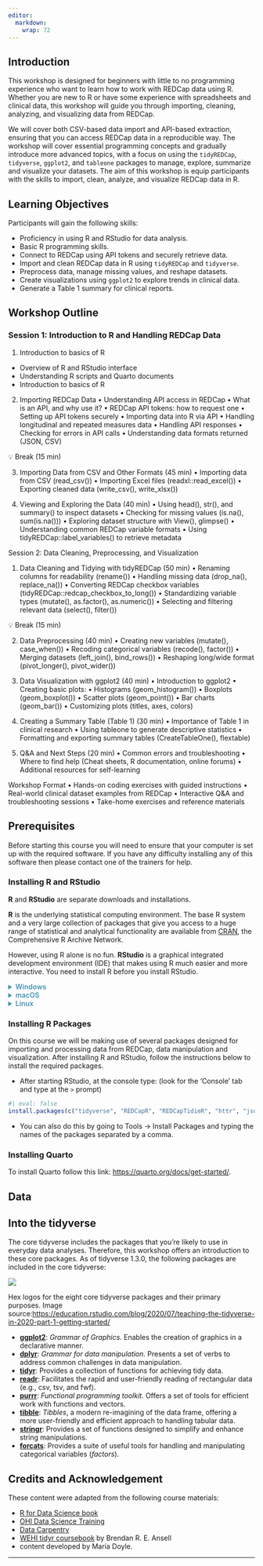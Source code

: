 ```yaml
---
editor: 
  markdown: 
    wrap: 72
---
```


## Introduction

This workshop is designed for beginners with little to no programming experience who want to learn how to work with REDCap data using R. Whether you are new to R or have some experience with spreadsheets and clinical data, this workshop will guide you through importing, cleaning, analyzing, and visualizing data from REDCap.

We will cover both CSV-based data import and API-based extraction, ensuring that you can access REDCap data in a reproducible way. The workshop will cover essential programming concepts and gradually introduce more advanced topics, with a focus on using the `tidyREDCap`, `tidyverse`, `ggplot2`, and `tableone` packages to manage, explore, summarize and visualize your datasets. The aim of this workshop is equip participants with the skills to import, clean, analyze, and visualize REDCap data in R.

## Learning Objectives

Participants will gain the following skills:

- Proficiency in using R and RStudio for data analysis.
- Basic R programming skills.
- Connect to REDCap using API tokens and securely retrieve data.
- Import and clean REDCap data in R using `tidyREDCap` and `tidyverse`.
- Preprocess data, manage missing values, and reshape datasets.
- Create visualizations using `ggplot2` to explore trends in clinical data.
- Generate a Table 1 summary for clinical reports.

## Workshop Outline

### Session 1: Introduction to R and Handling REDCap Data

1. Introduction to basics of R

  - Overview of R and RStudio interface
  - Understanding R scripts and Quarto documents
  - Introduction to basics of R

2. Importing REDCap Data
	•	Understanding API access in REDCap
	•	What is an API, and why use it?
	•	REDCap API tokens: how to request one
	•	Setting up API tokens securely
	•	Importing data into R via API
	•	Handling longitudinal and repeated measures data
	•	Handling API responses
	•	Checking for errors in API calls
	•	Understanding data formats returned (JSON, CSV)

💡 Break (15 min)

3. Importing Data from CSV and Other Formats (45 min)
	•	Importing data from CSV (read_csv())
	•	Importing Excel files (readxl::read_excel())
	•	Exporting cleaned data (write_csv(), write_xlsx())

4. Viewing and Exploring the Data (40 min)
	•	Using head(), str(), and summary() to inspect datasets
	•	Checking for missing values (is.na(), sum(is.na()))
	•	Exploring dataset structure with View(), glimpse()
	•	Understanding common REDCap variable formats
	•	Using tidyREDCap::label_variables() to retrieve metadata

Session 2: Data Cleaning, Preprocessing, and Visualization

1. Data Cleaning and Tidying with tidyREDCap (50 min)
	•	Renaming columns for readability (rename())
	•	Handling missing data (drop_na(), replace_na())
	•	Converting REDCap checkbox variables (tidyREDCap::redcap_checkbox_to_long())
	•	Standardizing variable types (mutate(), as.factor(), as.numeric())
	•	Selecting and filtering relevant data (select(), filter())

💡 Break (15 min)

2. Data Preprocessing (40 min)
	•	Creating new variables (mutate(), case_when())
	•	Recoding categorical variables (recode(), factor())
	•	Merging datasets (left_join(), bind_rows())
	•	Reshaping long/wide format (pivot_longer(), pivot_wider())

3. Data Visualization with ggplot2 (40 min)
	•	Introduction to ggplot2
	•	Creating basic plots:
	•	Histograms (geom_histogram())
	•	Boxplots (geom_boxplot())
	•	Scatter plots (geom_point())
	•	Bar charts (geom_bar())
	•	Customizing plots (titles, axes, colors)

4. Creating a Summary Table (Table 1) (30 min)
	•	Importance of Table 1 in clinical research
	•	Using tableone to generate descriptive statistics
	•	Formatting and exporting summary tables (CreateTableOne(), flextable)

5. Q&A and Next Steps (20 min)
	•	Common errors and troubleshooting
	•	Where to find help (Cheat sheets, R documentation, online forums)
	•	Additional resources for self-learning

Workshop Format
	•	Hands-on coding exercises with guided instructions
	•	Real-world clinical dataset examples from REDCap
	•	Interactive Q&A and troubleshooting sessions
	•	Take-home exercises and reference materials


## Prerequisites

Before starting this course you will need to ensure that your computer is set up with the required software. If you have any difficulty installing any of this software then please contact one of the trainers for help.

### Installing R and RStudio

**R** and **RStudio** are separate downloads and installations.

**R** is the underlying statistical computing environment. The base R system and a very large collection of packages that give you access to a huge range of statistical and analytical functionality are available from [CRAN](https://cran.r-project.org), the Comprehensive R Archive
Network.

However, using R alone is no fun. **RStudio** is a graphical integrated development environment (IDE) that makes using R much easier and more interactive. You need to install R before you install RStudio.

```{=html}
<details>
<summary style="color: #4492B4; font-weight: 600;" >
Windows
</summary>
```

-   **If you already have R and RStudio installed:**

    -   Open RStudio, and click on "Help" \> "Check for updates". If a new version is available, quit RStudio, and download the latest version for RStudio.
    -   To check which version of R you are using, start RStudio and the first thing that appears in the console indicates the version of R you are running. Alternatively, you can type `sessionInfo()`, which will also display which version of R you are running. Go on the [CRAN website](https://cran.r-project.org/bin/windows/base/) and check whether a more recent version is available. If so, please download and install it. You can [check here](https://cran.r-project.org/bin/windows/base/rw-FAQ.html#How-do-I-UNinstall-R_003f) for more information on how to remove old versions from your system if you wish to do so.

- **If you don't have R and RStudio installed:**

  - Download R from the [CRAN website](https://cran.r-project.org/bin/windows/base/release.htm).
  - Run the `.exe` file that was just downloaded
  - Go to the [RStudio download page](https://www.rstudio.com/products/rstudio/download/#download)
  - Under *Installers* select **RStudio x.yy.zzz - Windows 10/8/7** where x, y, and z represent version numbers)
  - Double click the file to install it
  - Once it's installed, open RStudio to make sure it works and you don't get any error messages.


```{=html}
</details>
```

```{=html}
<details>
<summary style="color: #4492B4; font-weight: 600;" >macOS</summary>
```

- **If you already have R and RStudio installed:**

  - Open RStudio, and click on "Help" \> "Check for updates". If a new version is available, quit RStudio, and download the latest version for RStudio.
  - To check the version of R you are using, start RStudio and the first thing that appears on the terminal indicates the version of R you are running. Alternatively, you can type `sessionInfo()`, which will also display which version of R you are running. Go on the [CRAN website](https://cran.r-project.org/bin/macosx/) and check whether a more recent version is available. If so, please download and install it.

- **If you don't have R and RStudio installed:**

  - Download R from the [CRAN website](https://cran.r-project.org/bin/macosx/).
  - Select the `.pkg` file for the latest R version
  - Double click on the downloaded file to install R
  - It is also a good idea to install [XQuartz](https://www.xquartz.org/) (needed by some packages)
  - Go to the [RStudio download page](https://www.rstudio.com/products/rstudio/download/#download)
  - Under *Installers* select **RStudio x.yy.zzz - Mac OS X 10.6+ (64-bit)** (where x, y, and z represent version numbers)
  - Double click the file to install RStudio
  - Once it's installed, open RStudio to make sure it works and you don't get any error messages.

```{=html}
</details>
```

```{=html}
<details>
<summary style="color: #4492B4; font-weight: 600;" >
Linux
</summary>
```

- Follow the instructions for your distribution from  [CRAN](https://cloud.r-project.org/bin/linux), they provide information to get the most recent version of R for common distributions. For most distributions, you could use your package manager (e.g., for Debian/Ubuntu run `sudo apt-get install r-base`, and for Fedora `sudo yum install R`), but we don't recommend this approach as the versions provided by this are usually out of date. In any case, make sure you have at least R 4.3.2.
- Go to the [RStudio download page](https://www.rstudio.com/products/rstudio/download/#download)
- Under *Installers* select the version that matches your distribution, and install it with your preferred method (e.g., with Debian/Ubuntu `sudo dpkg -i   rstudio-x.yy.zzz-amd64.deb` at the terminal).
- Once it's installed, open RStudio to make sure it works and you don't get any error messages.

```{=html}
</details>
```

### Installing R Packages

On this course we will be making use of several packages designed for importing and processing data from REDCap, data manipulation and visualization. After installing R and RStudio, follow the instructions below to install the required packages.

- After starting RStudio, at the console type: (look for the 'Console' tab and type at the `>` prompt)

```r
#| eval: false
install.packages(c("tidyverse", "REDCapR", "REDCapTidieR", "httr", "jsonlite"))
```

- You can also do this by going to Tools -\> Install Packages and typing the names of the packages separated by a comma.

### Installing Quarto

To install Quarto follow this link: [https://quarto.org/docs/get-started/](https://quarto.org/docs/get-started/). 

## Data

## Into the tidyverse

The core tidyverse includes the packages that you're likely to use in
everyday data analyses. Therefore, this workshop offers an introduction
to these core packages. As of tidyverse 1.3.0, the following packages
are included in the core tidyverse:

::: {#fig-datatypes}
![](vignettes/images/tidyverse-packages.png){fig-align="center"}

Hex logos for the eight core tidyverse packages and their primary
purposes. Image
source:<https://education.rstudio.com/blog/2020/07/teaching-the-tidyverse-in-2020-part-1-getting-started/>
:::

- [**ggplot2**](https://ggplot2.tidyverse.org/): *Grammar of Graphics.* Enables the creation of graphics in a declarative manner.
- [**dplyr**](https://dplyr.tidyverse.org/): *Grammar for data manipulation*. Presents a set of verbs to address common challenges in data manipulation.
- [**tidyr**](https://tidyr.tidyverse.org/): Provides a collection of functions for achieving tidy data.
- [**readr**](https://readr.tidyverse.org/): Facilitates the rapid and user-friendly reading of rectangular data (e.g., csv, tsv, and fwf).
- [**purrr**](https://purrr.tidyverse.org/): *Functional programming toolkit.* Offers a set of tools for efficient work with functions and vectors.
- [**tibble**](https://tibble.tidyverse.org/): *Tibbles*, a modern re-imagining of the data frame, offering a more user-friendly and efficient approach to handling tabular data.
- [**stringr**](https://stringr.tidyverse.org/): Provides a set of functions designed to simplify and enhance string manipulations.
- [**forcats**](https://forcats.tidyverse.org/):  Provides a suite of useful tools for handling and manipulating categorical variables (*factors*).

## Credits and Acknowledgement

These content were adapted from the following course materials:

 - [R for Data Science book](https://r4ds.had.co.nz/index.html)
 - [OHI Data Science Training](http://ohi-science.org/data-science-training/index.html)
 - [Data Carpentry](https://datacarpentry.org)
 - [WEHI tidyr coursebook](https://bookdown.org/ansellbr/WEHI_tidyR_course_book/) by Brendan R. E. Ansell
 - content developed by Maria Doyle.

------------------------------------------------------------------------
